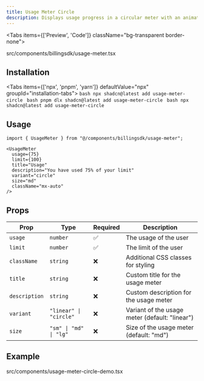 ```yaml
---
title: Usage Meter Circle
description: Displays usage progress in a circular meter with an animated ring, status badges, and size variants.
---
```


<Tabs items={['Preview', 'Code']} className="bg-transparent border-none">
  <Tab value="Preview" className="border-none bg-transparent p-0 mt-3">
    <PreviewComponents>
      <UsageMeterCircleDemo />
    </PreviewComponents>
  </Tab>

  <Tab value="Code" className="mt-3">
  <include cwd lang="tsx" meta='title="src/components/billingsdk/usage-meter.tsx"'>src/components/billingsdk/usage-meter.tsx</include>

  </Tab>
</Tabs>

## Installation

<Tabs items={['npx', 'pnpm', 'yarn']} defaultValue="npx" groupId="installation-tabs">
  <Tab value="npx">
    ```bash
    npx shadcn@latest add usage-meter-circle
    ```
  </Tab>
  <Tab value="pnpm">
    ```bash
    pnpm dlx shadcn@latest add usage-meter-circle
    ```
  </Tab>
  <Tab value="yarn">
    ```bash
    npx shadcn@latest add usage-meter-circle
    ```
  </Tab>
</Tabs>

## Usage

```tsx
import { UsageMeter } from "@/components/billingsdk/usage-meter";

<UsageMeter
  usage={75}
  limit={100}
  title="Usage"
  description="You have used 75% of your limit"
  variant="circle"
  size="md"
  className="mx-auto"
/>
```

## Props

| Prop | Type | Required | Description |
|------|------|----------|-------------|
| `usage` | `number` | ✅ | The usage of the user |
| `limit` | `number` | ✅ | The limit of the user |
| `className` | `string` | ❌ | Additional CSS classes for styling |
| `title` | `string` | ❌ | Custom title for the usage meter |
| `description` | `string` | ❌ | Custom description for the usage meter |
| `variant` | `"linear" \| "circle"` | ❌ | Variant of the usage meter (default: "linear") |
| `size` | `"sm" \| "md" \| "lg"` | ❌ | Size of the usage meter (default: "md") |


## Example
<include cwd lang="tsx" meta='title="src/components/usage-meter-circle-demo.tsx"'>src/components/usage-meter-circle-demo.tsx</include>
